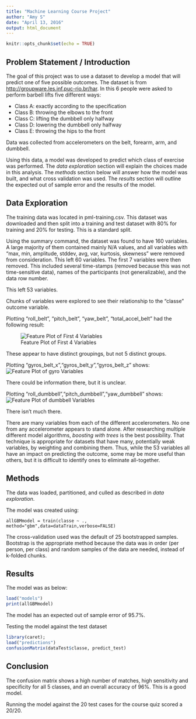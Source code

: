 ---
title: "Machine Learning Course Project"
author: "Amy S"
date: "April 13, 2016"
output: html_document
---

```{r setup, include=FALSE}
knitr::opts_chunk$set(echo = TRUE)
```

## Problem Statement / Introduction

The goal of this project was to use a dataset to develop a model that will predict one of five possible outcomes. The dataset is from <http://groupware.les.inf.puc-rio.br/har>. In this 6 people were asked to perform barbell lifts five different ways:

* Class A: exactly according to the specification 
* Class B: throwing the elbows to the front
* Class C: lifting the dumbbell only halfway
* Class D: lowering the dumbbell only halfway
* Class E: throwing the hips to the front 

Data was collected from accelerometers on the belt, forearm, arm, and dumbbell. 

Using this data, a model was developed to predict which class of exercise was performed. The *data exploration* section will explain the choices made in this analysis. The *methods* section below will answer how the model was built, and what cross validation was used. The *results* section will outline the expected out of sample error and the results of the model. 

## Data Exploration

The training data was located in pml-training.csv. This dataset was downloaded and then split into a training and test dataset with 80% for training and 20% for testing. This is a standard split. 

Using the summary command, the dataset was found to have 160 variables. A large majority of them contained mainly N/A values, and all variables with "max, min, amplitude, stddev, avg, var, kurtosis, skewness" were removed from consideration. This left 60 variables. The first 7 variables were then removed. This included several time-stamps (removed because this was not time-sensitive data), names of the participants (not generalizable), and the data row number. 

This left 53 variables. 

Chunks of variables were explored to see their relationship to the "classe" outcome variable. 

Plotting "roll_belt", "pitch_belt", "yaw_belt", "total_accel_belt" had the following result:

![Feature Plot of First 4 Variables](main_4.png)

These appear to have distinct groupings, but not 5 distinct groups.

Plotting "gyros_belt_x","gyros_belt_y","gyros_belt_z" shows:
![Feature Plot of gyro Variables](gyros.png)

There could be information there, but it is unclear. 

Plotting "roll_dumbbell","pitch_dumbbell","yaw_dumbbell" shows:
![Feature Plot of dumbbell Variables](dumbbell.png)

There isn't much there.

There are many variables from each of the different accelerometers. No one from any accelerometer appears to stand alone. After researching multiple different model algorithms, *boosting with trees* is the best possibility. That technique is appropriate for datasets that have many, potentially weak variables, by weighting and combining them. Thus, while the 53 variables all have an impact on predicting the outcome, some may be more useful than others, but it is difficult to identify ones to eliminate all-together. 

## Methods

The data was loaded, partitioned, and culled as described in *data exploration*. 

The model was created using:
```
allGBMmodel = train(classe ~ ., method="gbm",data=dataTrain,verbose=FALSE)
```
The cross-validation used was the default of 25 bootstrapped samples. Bootstrap is the appropriate method because the data was in order (per person, per class) and random samples of the data are needed, instead of k-folded chunks.

## Results

The model was as below:

```{r load, cache=TRUE}
load("models")
print(allGBMmodel)
```

The model has an expected out of sample error of 95.7%. 

Testing the model against the test dataset

```{r confusion, dependson="load",cache=TRUE}
library(caret);
load("predictions")
confusionMatrix(dataTest$classe, predict_test)
```

## Conclusion
The confusion matrix shows a high number of matches, high sensitivity and specificity for all 5 classes, and an overall accuracy of 96%. 
This is a good model. 

Running the model against the 20 test cases for the course quiz scored a 20/20. 

